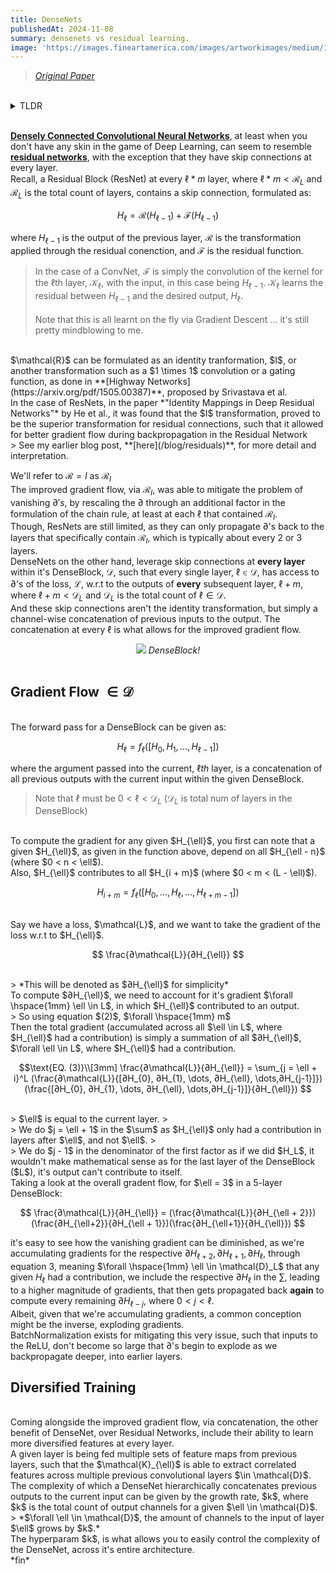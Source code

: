 ```yaml
---
title: DenseNets
publishedAt: 2024-11-08
summary: densenets vs residual learning.
image: 'https://images.fineartamerica.com/images/artworkimages/medium/1/space-image-carina-nebula-orange-red-blue-matthias-hauser.jpg'
---
```


> *[Original Paper](https://arxiv.org/abs/1608.06993)*

<br/>

<details><summary>TLDR</summary> Better Gradient Flow<br/>Diversified Learning<br/> Controlled Complexity</details>

<br/>

**[Densely Connected Convolutional Neural Networks](https://arxiv.org/abs/1608.06993)**, at least when you don't have any skin in the game of Deep Learning, can seem to resemble **[residual networks](https://arxiv.org/pdf/1512.03385)**, with the exception that they have skip connections at every layer.
<br/>
Recall, a Residual Block (ResNet) at every $\ell * m$ layer, where $\ell * m < \mathcal{R}_L$ and $\mathcal{R}_L$ is the total count of layers, contains a skip connection, formulated as:

```math

H_{\ell} = \mathcal{R}(H_{\ell - 1}) + \mathcal{F}(H_{\ell - 1})

```

where $H_{\ell - 1}$ is the output of the previous layer, $\mathcal{R}$ is the transformation applied through the residual conenction, and $\mathcal{F}$ is the residual function.
<br/>
> In the case of a ConvNet, $\mathcal{F}$ is simply the convolution of the kernel for the $\ell$th layer, $\mathcal{K}_{\ell}$, with the input, in this case being $H_{\ell - 1}$. $\mathcal{K_{\ell}}$ learns the residual between $H_{\ell - 1}$ and the desired output, $H_{\ell}$.<br/> 
> <br/>
> Note that this is all learnt on the fly via Gradient Descent $\dots$ it's still pretty mindblowing to me.
<br/>
$\mathcal{R}$ can be formulated as an identity tranformation, $I$, or another transformation such as a $1 \times 1$ convolution or a gating function, as done in **[Highway Networks](https://arxiv.org/pdf/1505.00387)**, proposed by Srivastava et al.
<br/>
In the case of ResNets, in the paper *"Identity Mappings in Deep Residual Networks"* by He et al., it was found that the $I$ transformation, proved to be the superior transformation for residual connections, such that it allowed for better gradient flow during backpropagation in the Residual Network
<br/>
> See my earlier blog post, **[here](/blog/residuals)**, for more detail and interpretation.
<br/>

We'll refer to $\mathcal{R} = I$ as $\mathcal{R}_I$
<br/>
The improved gradient flow, via $\mathcal{R}_I$, was able to mitigate the problem of vanishing $∂'s$, by rescaling the $∂$ through an additional factor in the formulation of the chain rule, at least at each $\ell$ that contained $\mathcal{R}_I$.
<br/>
Though, ResNets are still limited, as they can only propagate $∂$'s back to the layers that specifically contain $\mathcal{R}_I$, which is typically about every $2$ or $3$ layers.
<br/>
DenseNets on the other hand, leverage skip connections at **every layer** within it's DenseBlock, $\mathcal{D}$, such that every single layer, $\ell \in \mathcal{D}$, has access to $∂$'s of the loss, $\mathcal{L}$, w.r.t to the outputs of **every** subsequent layer, $\ell + m$, where $\ell + m < \mathcal{D}_L$ and $\mathcal{D}_L$ is the total count of $\ell \in \mathcal{D}$.
<br/>
And these skip connections aren't the identity transformation, but simply a channel-wise concatenation of previous inputs to the output. The concatenation at every $\ell$ is what allows for the improved gradient flow.
<br/>
<div align = 'center'>
<img style = {{ width: '400px'}} src = 'https://pytorch.org/assets/images/densenet1.png'/>
<em style = {{fontSize: '10px'}}> DenseBlock! </em>
</div>
<br/>

## Gradient Flow $\in \mathcal{D}$
<br/>
The forward pass for a DenseBlock can be given as:

```math

H_{\ell} = f_{\ell}([H_0, H_1, ..., H_{\ell - 1}]) \tag{1}

```

where the argument passed into the current, $\ell th$ layer, is a concatenation of all previous outputs with the current input within the given DenseBlock.
<br/>
> Note that $\ell$ must be $0 < \ell < \mathcal{D}_L$ ($\mathcal{D}_L$ is total num of layers in the DenseBlock)
<br/>
To compute the gradient for any given $H_{\ell}$, you first can note that a given $H_{\ell}$, as given in the function above, depend on all $H_{\ell - n}$ (where $0 < n < \ell$).
<br/>
Also, $H_{\ell}$ contributes to all $H_{i + m}$ (where $0 < m < (L - \ell)$).

```math
H_{i + m} = f_{\ell}([H_0, ... , H_{\ell}, ..., H_{\ell + m - 1}]) \tag{2}
```
<br/>
Say we have a loss, $\mathcal{L}$, and we want to take the gradient of the loss w.r.t to $H_{\ell}$.

```math

\frac{∂\mathcal{L}}{∂H_{\ell}}

```
<br/>
> *This will be denoted as $∂H_{\ell}$ for simplicity*
<br/>
To compute $∂H_{\ell}$, we need to account for it's gradient $\forall \hspace{1mm} \ell \in L$, in which $H_{\ell}$ contributed to an output.
<br/>
> So using equation $(2)$, $\forall \hspace{1mm} m$
<br/>
Then the total gradient (accumulated across all $\ell \in L$, where $H_{\ell}$ had a contribution) is simply a summation of all $∂H_{\ell}$, $\forall \ell \in L$, where $H_{\ell}$ had a contribution.

```math
\text{EQ. (3)}\\[3mm]
\frac{∂\mathcal{L}}{∂H_{\ell}} = \sum_{j = \ell + i}^L (\frac{∂\mathcal{L}}{[∂H_{0}, ∂H_{1}, \dots, ∂H_{\ell}, \dots,∂H_{j-1}]})(\frac{[∂H_{0}, ∂H_{1}, \dots, ∂H_{\ell}, \dots,∂H_{j-1}]}{∂H_{\ell}})

```
<br/>
> $\ell$ is equal to the current layer. 
> <br/>
> We do $j = \ell + 1$ in the $\sum$ as $H_{\ell}$ only had a contribution in layers after $\ell$, and not $\ell$.
> <br/>
> We do $j - 1$ in the denominator of the first factor as if we did $H_L$, it wouldn't make mathematical sense as for the last layer of the DenseBlock ($L$), it's output can't contribute to itself.
<br/>
Taking a look at the overall gradent flow, for $\ell = 3$ in a 5-layer DenseBlock:

```math

\frac{∂\mathcal{L}}{∂H_{\ell}} = (\frac{∂\mathcal{L}}{∂H_{\ell + 2}})(\frac{∂H_{\ell+2}}{∂H_{\ell + 1}})(\frac{∂H_{\ell+1}}{∂H_{\ell}})

```

it's easy to see how the vanishing gradient can be diminished, as we're accumulating gradients for the respective $∂H_{\ell+2}, ∂H_{\ell+1}, ∂H_{\ell}$, through equation $3$, meaning $\forall \hspace{1mm} \ell \in \mathcal{D}_L$ that any given $H_{\ell}$ had a contribution, we include the respective $∂H_{\ell}$ in the $\sum$, leading to a higher magnitude of gradients, that then gets propagated back **again** to compute every remaining $∂H_{\ell - j}$, where $0 < j < \ell$.
<br/>
Albeit, given that we're accumulating gradients, a common conception might be the inverse, exploding gradients.
<br/>
BatchNormalization exists for mitigating this very issue, such that inputs to the $\text{ReLU}$, don't become so large that $∂$'s begin to explode as we backpropagate deeper, into earlier layers.
<br/>

## Diversified Training
<br/>
Coming alongside the improved gradient flow, via concatenation, the other benefit of DenseNet, over Residual Networks, include their ability to learn more diversified features at every layer.
<br/>
A given layer is being fed multiple sets of feature maps from previous layers, such that the $\mathcal{K}_{\ell}$ is able to extract correlated features across multiple previous convolutional layers $\in \mathcal{D}$.
<br/>
The complexity of which a DenseNet hierarchically concatenates previous outputs to the current input can be given by the growth rate, $k$, where $k$ is the total count of output channels for a given $\ell \in \mathcal{D}$.
<br/>
> *$\forall \ell \in \mathcal{D}$, the amount of channels to the input of layer $\ell$ grows by $k$.*
<br/>
The hyperparam $k$, is what allows you to easily control the complexity of the DenseNet, across it's entire architecture.
<br/>
*fin*
